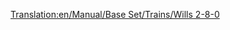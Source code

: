 [[Translation:en/Manual/Base Set/Trains/Wills 2-8-0]]
{{pl/Pociągi|Image=[[File:en/Wills280.png]]
|Cost=£16,406 ($32.812)
|Speed=88 km/h (55 mph)
|Weight=145 t
|Power=1,100 hp (820 kW)
|Annual=£2,132 ($4.264)
|Designed=1945
|Lifespan=21
|Capacity=N/A
|Description=Jedyna lokomotywa parowa w klimacie subarktycznym i subtropikalnym. 2-8-0 przedstawia rozmieszczenie dwóch kół prowadzących na jednej osi, ośmiu napędzanych i sprzężonych kół napędowych na czterech osiach, bez kół wleczonych.
|Real-life=Istnieją różne pociągi 2-8-0. Jednak to, na której podstawie opiera się wersja Transport Tycoon, nie jest pewne [https://en.wikipedia.org/wiki/2-8-0#United_States bears resemblance to various 2-8-0 locomotives popular in North America] oraz modele lokomotywy 2-8-0 zbudowane masowo przez [https://en.wikipedia.org/wiki/WD_Austerity_2-8-0 UK in World War II] i [https://en.wikipedia.org/wiki/Victorian_Railways_J_class J] i [https://en.wikipedia.org/wiki/Victorian_Railways_K_class K] klasy lokomotyw używanych przez australijski stan Victoria.<br/>
Trochę 2-8-0: [http://www.lner.info/locos/O/o.shtml] [http://www.lner.info/locos/P/p.shtml]
}}